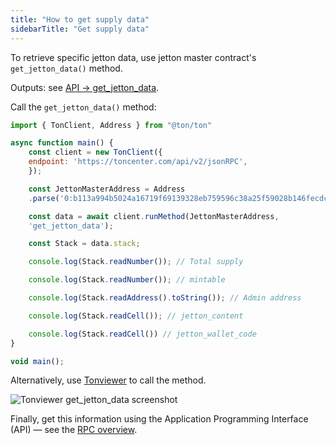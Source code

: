 ```yaml
---
title: "How to get supply data"
sidebarTitle: "Get supply data"
---
```



To retrieve specific jetton data, use jetton master contract's `get_jetton_data()` method.

Outputs: see [API → get_jetton_data](standard/tokens/jettons/API.mdx#get_jetton_data).

Call the `get_jetton_data()` method:

```javascript
import { TonClient, Address } from "@ton/ton"

async function main() {
    const client = new TonClient({
    endpoint: 'https://toncenter.com/api/v2/jsonRPC',
    });

    const JettonMasterAddress = Address
    .parse('0:b113a994b5024a16719f69139328eb759596c38a25f59028b146fecdc3621dfe');

    const data = await client.runMethod(JettonMasterAddress,
    'get_jetton_data');

    const Stack = data.stack;

    console.log(Stack.readNumber()); // Total supply

    console.log(Stack.readNumber()); // mintable

    console.log(Stack.readAddress().toString()); // Admin address

    console.log(Stack.readCell()); // jetton_content

    console.log(Stack.readCell()) // jetton_wallet_code
}

void main();
```

Alternatively, use [Tonviewer](https://tonviewer.com/EQDmVdCZ2SALvyfCDVlPLr0hoPhUxgjNFtTAxemz9V_C5wbN?section=method) to call the method.

<Image
  src="/resources/images/tonviewer/jetton-data.png"
  darkSrc="/resources/images/tonviewer/jetton-data-dark.png"
  alt="Tonviewer get_jetton_data screenshot"
  darkAlt="Tonviewer get_jetton_data screenshot"
/>

Finally, get this information using the Application Programming Interface (API) — see the [RPC overview](ecosystem/rpc/overview).
